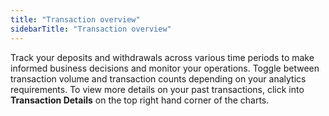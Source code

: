 ```yaml
---
title: "Transaction overview"
sidebarTitle: "Transaction overview"
---
```


Track your deposits and withdrawals across various time periods to make informed business decisions and monitor your operations. Toggle between transaction volume and transaction counts depending on your analytics requirements. To view more details on your past transactions, click into **Transaction Details** on the top right hand corner of the charts.